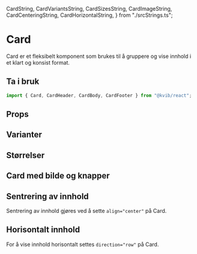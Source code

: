   CardString,
  CardVariantsString,
  CardSizesString,
  CardImageString,
  CardCenteringString,
  CardHorizontalString,
} from "./srcStrings.ts";

<Meta title="Komponenter/Data Display/Card" />

# Card

Card er et fleksibelt komponent som brukes til å gruppere og vise innhold i et klart og konsist format.

## Ta i bruk

```jsx
import { Card, CardHeader, CardBody, CardFooter } from "@kvib/react";
```

## Props

<KvibProvider>
  <Card variant="outline">
    <CardBody>
      <Story of={CardStories.Card} />
    </CardBody>
  </Card>
</KvibProvider>

<Source code={CardString} dark />
<Controls of={CardStories.Card} />

## Varianter

<KvibProvider>
  <Card variant="outline">
    <CardBody>
      <Story of={CardStories.CardVariants} />
    </CardBody>
  </Card>
</KvibProvider>

<Source code={CardVariantsString} dark />

## Størrelser

<KvibProvider>
  <Card variant="outline">
    <CardBody>
      <Story of={CardStories.CardSizes} />
    </CardBody>
  </Card>
</KvibProvider>

<Source code={CardSizesString} dark />

## Card med bilde og knapper

<KvibProvider>
  <Card variant="outline">
    <CardBody>
      <Story of={CardStories.CardImage} />
    </CardBody>
  </Card>
</KvibProvider>

<Source code={CardImageString} dark />

## Sentrering av innhold

Sentrering av innhold gjøres ved å sette `align="center"` på Card.

<KvibProvider>
  <Card variant="outline">
    <CardBody>
      <Story of={CardStories.CardCentering} />
    </CardBody>
  </Card>
</KvibProvider>

<Source code={CardCenteringString} dark />

## Horisontalt innhold

For å vise innhold horisontalt settes `direction="row"` på Card.

<KvibProvider>
  <Card variant="outline">
    <CardBody>
      <Story of={CardStories.CardHorizontal} />
    </CardBody>
  </Card>
</KvibProvider>

<Source code={CardHorizontalString} dark />
